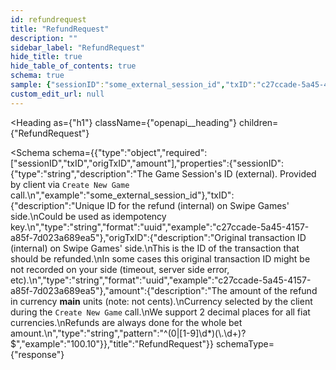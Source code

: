 ```yaml
---
id: refundrequest
title: "RefundRequest"
description: ""
sidebar_label: "RefundRequest"
hide_title: true
hide_table_of_contents: true
schema: true
sample: {"sessionID":"some_external_session_id","txID":"c27ccade-5a45-4157-a85f-7d023a689ea5","origTxID":"c27ccade-5a45-4157-a85f-7d023a689ea5","amount":"100.10"}
custom_edit_url: null
---
```



<Heading
  as={"h1"}
  className={"openapi__heading"}
  children={"RefundRequest"}
>
</Heading>





<Schema
  schema={{"type":"object","required":["sessionID","txID","origTxID","amount"],"properties":{"sessionID":{"type":"string","description":"The Game Session's ID (external). Provided by client via `Create New Game` call.\n","example":"some_external_session_id"},"txID":{"description":"Unique ID for the refund (internal) on Swipe Games' side.\nCould be used as idempotency key.\n","type":"string","format":"uuid","example":"c27ccade-5a45-4157-a85f-7d023a689ea5"},"origTxID":{"description":"Original transaction ID (internal) on Swipe Games' side.\nThis is the ID of the transaction that should be refunded.\nIn some cases this original transaction ID might be not recorded on your side (timeout, server side error, etc).\n","type":"string","format":"uuid","example":"c27ccade-5a45-4157-a85f-7d023a689ea5"},"amount":{"description":"The amount of the refund in currency **main** units (note: not cents).\nCurrency selected by the client during the `Create New Game` call.\nWe support 2 decimal places for all fiat currencies.\nRefunds are always done for the whole bet amount.\n","type":"string","pattern":"^(0|[1-9]\\d*)(\\.\\d+)?$","example":"100.10"}},"title":"RefundRequest"}}
  schemaType={"response"}
>
  
</Schema>
            